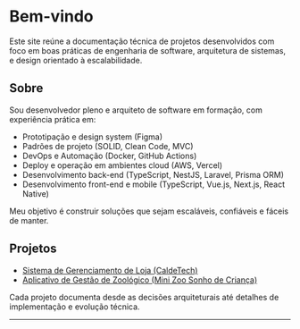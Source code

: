 # Bem-vindo

Este site reúne a documentação técnica de projetos desenvolvidos com foco em boas práticas de engenharia de software, arquitetura de sistemas, e design orientado à escalabilidade.

## Sobre

Sou desenvolvedor pleno e arquiteto de software em formação, com experiência prática em:

- Prototipação e design system (Figma)
- Padrões de projeto (SOLID, Clean Code, MVC)
- DevOps e Automação (Docker, GitHub Actions)
- Deploy e operação em ambientes cloud (AWS, Vercel)
- Desenvolvimento back-end (TypeScript, NestJS, Laravel, Prisma ORM)
- Desenvolvimento front-end e mobile (TypeScript, Vue.js, Next.js, React Native)

Meu objetivo é construir soluções que sejam escaláveis, confiáveis e fáceis de manter.

## Projetos

- [Sistema de Gerenciamento de Loja (CaldeTech)](/projeto-caldetech/4)
- [Aplicativo de Gestão de Zoológico (Mini Zoo Sonho de Criança)](/projeto-zoo/4)

Cada projeto documenta desde as decisões arquiteturais até detalhes de implementação e evolução técnica.

---
